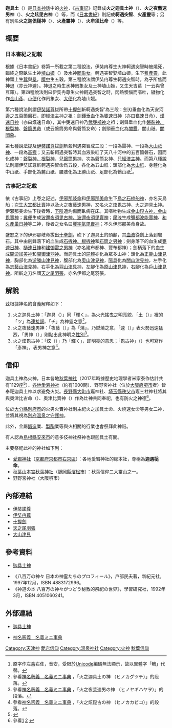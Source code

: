 {{Japanese|japanese=迦具土|kana=カグツチ|romaji=Kagutsuchi}}
'''迦具土'''（{{Lang|ja|カグツチ}}）是[[日本神話|日本神話]]中的[[火神|火神]]，《[[古事記|古事記]]》記錄成'''火之迦具土神'''（{{Lang|ja|ヒノカグツチノカミ}}）、'''火之夜藝速男神'''（{{Lang|ja|ヒノヤギハヤヲノカミ}}）、'''火之炫毘古神'''（{{Lang|ja|Jノカカビコノカミ}}）等，而《[[日本書紀|日本書紀]]》則記成'''軻遇突智'''、'''火產靈'''等；另有別名'''火之迦倶槌神'''（{{Lang|ja|ホノカグツチノカミ}}）、'''火產靈神'''（{{Lang|ja|ホムスビノカミ}}）、'''火牟須比命'''（{{Lang|ja|ホムスビノミコト}}）等。

== 概要 ==
=== 日本書紀之記載 ===
根據《日本書紀》卷第一所載之第二種說法，伊奘冉尊生火神軻遇突智時被燒死，臨終之際臥生土神[[波邇夜須毘古神與波邇夜須毘賣神|埴山姬]]（{{Lang|ja|ハニヤマヒメ}}）及水神[[彌都波能賣神|罔象女]]。軻遇突智娶埴山姬，生下[[和久產巢日神|稚產靈]]，此神頭上生[[蠶|蠶]]與[[桑树|桑]]，[[肚脐|臍中]]生五穀。第三種說法謂伊奘冉尊生軻遇突智時，為子所焦而神退（亦云神避）。神退之時生水神罔象女及土神埴山姬，又生天吉葛（一云與曾豆羅）。第四種說法則曰伊奘冉尊生火神軻遇突智之時，悶熱懊惱而嘔吐，穢物化作[[金山毘古神|金山彥]]、[[尿|小便]]化作罔象女、[[糞便|大便]]化為埴山媛。

第六種說法則謂[[伊奘諾尊|伊奘諾尊]]拔所帶[[十握劍|十握劍]]斬軻遇突智'為三段：劍刃垂血化為天安河邊之五百箇磐石，即[[經津主神|經津主神]]之祖；劍鐔垂血化為[[甕速日神|甕速日神]]（亦曰甕速日命）、[[樋速日神|熯速日神]]（亦曰熯速日命），其中甕速日神乃[[建御雷|武甕槌神]]之祖；劍鋒垂血化作[[石拆神根拆神|磐裂神、根裂神]]、[[石筒之男神|磐筒男命]]（或云磐筒男命與磐筒女命）；劍頭垂血化為[[闇淤加美神|闇龗]]、闇山祇、[[闇御津羽神|闇罔象]]。

第七種說法提及[[伊奘諾尊|伊奘諾尊]]拔[[天之尾羽張|劍]]斬殺軻遇突智成三段：一段為雷神、一段為[[大山津見|大山祇神]]、一段為[[闇淤加美神|高龗]]；又云斬軻遇突智時其血液染紅了天八十河中的五百箇磐石，因而化成神：[[石拆神根拆神|磐裂神、根裂神]]、兒[[石筒之男神|磐筒男神]]、次為磐筒女神、兒[[經津主神|經津主神]]。而第八種說法則謂伊奘諾尊斬軻遇突智命爲五段，各化為五山祇：頭部化為[[大山津見|大山祇]]、身體化為中山祇、手部化為麓山祇、腰肢化為正勝山祇、足部化為鵪山祇<ref>原字作左酓右隹，音安，受限於[[Unicode|Unicode]]編碼無法顯示，故以異體字「鵪」代替。</ref>。

=== 古事記之記載 ===
依《古事記》上卷之記述，[[伊奘諾尊|伊邪那岐命]]和[[伊奘冉尊|伊邪那美命]]生下[[鳥之石楠船神|鳥之石楠船神]]，亦名天鳥船；次生[[大宜都比賣|大宜都比賣]]神以及火之夜藝速男神，又名火之炫毘古神、火之迦具土神。伊邪那美命生下後者時，[[女陰|下陰]]遭灼傷而臥病在床。其嘔吐物生成[[金山毘古神|金山毘古神、金山毘賣神]]；[[糞便|糞便]]生成[[波邇夜須毘古神與波邇夜須毘賣神|波邇夜須毘古神、波邇夜須毘賣神]]；[[尿|尿液]]生成[[彌都波能賣神|彌都波能賣神]]、[[和久產巢日神|和久產巢日神]]等二神，後者之女名曰[[豐宇氣毘賣神|豐宇氣毘賣神]]；不久伊邪那美命身故。

盛怒之下的伊邪那岐命拔出[[天之尾羽張|十拳劍]]，砍下了迦具土的頭顱，其[[血液|血液]]從劍上落到岩石。其中由劍鋒落下的血生成[[石拆神根拆神|石拆神、根拆神]]和[[石筒之男神|石筒之男神]]；劍身落下的血生成[[甕速日神|甕速日神]]、[[樋速日神|樋速日神]]和[[建御雷|建御雷之男神]]（亦名建布都神、豐布都神）；劍柄落下的血生成[[闇淤加美神|闇淤加美神]]和[[闇御津羽神|闇御津羽神]]。而迦具土的[[屍體|屍體]]亦化為眾多山神：頭化為[[大山津見|正鹿山津見神]]，胸部化為[[大山津見|淤縢山津見神]]，腹部化為[[大山津見|奧山津見神]]，[[陽具|陽具]]化為[[大山津見|闇山津見神]]，左手化為[[大山津見|志藝山津見神]]，右手化為[[大山津見|羽山津見神]]，左腳化為[[大山津見|原山津見神]]，右腳化為[[大山津見|戶山津見神]]。所斬之刀名謂[[天之尾羽張|天之尾羽張]]，亦名伊都之尾羽張。

== 解說 ==
茲根據神名的含義解釋如下：
# 火之迦具土神：「迦具（{{Lang|ja|カグ}}）」同「輝く」，為火光搖曳之明亮貌，「土（{{Lang|ja|ツチ}}）」裡的「ツ」為[[連詞|連接詞]]、「チ」為神靈之意<ref>參看{{Ja_icon}}[http://www.zb.em-net.ne.jp/~kiokunomori/html/mukashi/shinnmei/shinnmei-3.html 神名釈義　名義ミニ事典] {{Wayback|url=http://www.zb.em-net.ne.jp/~kiokunomori/html/mukashi/shinnmei/shinnmei-3.html |date=20150225015341 }}，「火之迦具土の神 （ヒノカグツチ）」的段落。</ref>。
# 火之夜藝速男神：「夜藝（{{Lang|ja|ヤギ}}）」為「燒」，乃燃燒之意，「速（{{Lang|ja|ハヤ}}）」表火勢迅速猛烈，「男神（{{Lang|ja|ヲノカミ}}）」則點出此神明之[[性別|性別]]<ref>參看{{Ja_icon}}[http://www.zb.em-net.ne.jp/~kiokunomori/html/mukashi/shinnmei/shinnmei-3.html 神名釈義　名義ミニ事典] {{Wayback|url=http://www.zb.em-net.ne.jp/~kiokunomori/html/mukashi/shinnmei/shinnmei-3.html |date=20150225015341 }}，「火之夜芸速男の神 （ヒノヤギハヤヲ）」的段落。</ref>。
# 火之炫毘古神：「炫（{{Lang|ja|カカ}}）」乃「輝く」，即明亮的意思；「毘古神」（{{Lang|ja|ビコノカミ}}）也可寫作「彥神」，表男神之意<ref>參看{{Ja_icon}}[http://www.zb.em-net.ne.jp/~kiokunomori/html/mukashi/shinnmei/shinnmei-3.html 神名釈義　名義ミニ事典] {{Wayback|url=http://www.zb.em-net.ne.jp/~kiokunomori/html/mukashi/shinnmei/shinnmei-3.html |date=20150225015341 }}，「火之炫毘古の神 （ヒノカカビコ）」的段落。</ref>。

== 信仰 ==
迦具土神為火神，日本各地[[秋葉神社|秋葉神社]]（2017年時據歷史地理學者米家泰作估計共有1129座<ref name="米家">{{Cite web |author=米家泰作 |date=2017-12 |title=秋葉信仰の広がり --秋葉神社の分布に着目して-- |url=https://repository.kulib.kyoto-u.ac.jp/dspace/bitstream/2433/235233/1/Jisshu_Hama_2017_153.pdf |publisher=[[京都大學|京都大學]] |website=京都大学学術情報リポジトリ 紅（公式ウェブサイト） |format=PDF |8= |language=ja |pages=155-157 |accessdate=2019-07-29 |archive-date=2019-07-29 |archive-url=https://web.archive.org/web/20190729075426/https://repository.kulib.kyoto-u.ac.jp/dspace/bitstream/2433/235233/1/Jisshu_Hama_2017_153.pdf |dead-url=no }}</ref>）、[[愛宕神社_(消歧義)|各地愛宕神社]]（約有1000間）、野野宮神社（位於[[大阪府|大阪府]][[堺市|堺市]]者）皆奉祀迦具土神以求避免火災。[[長野縣|長野縣]][[大町市|大町市]]竈神社、[[埼玉縣|埼玉縣]][[秩父市|秩父市]]竈三柱神社將其與奥津比古命（{{Lang|ja|オキツヒコ}}）、奥津比賣神（{{Lang|ja|オキツヒメ}}）作為灶神共同奉祀，也有防火之神德<ref>參看[http://www.komainu.org/nagano/oomachi/kamado_oomachi/kamado_oomachi.html] {{Wayback|url=http://www.komainu.org/nagano/oomachi/kamado_oomachi/kamado_oomachi.html |date=20170718013235 }}[http://www.saitama-jinjacho.or.jp/shrine/9435/] {{Wayback|url=http://www.saitama-jinjacho.or.jp/shrine/9435/ |date=20201206120411 }}</ref>。

位於[[大分縣|大分縣]][[別府市|別府市]]的火男火賣神社則主祀火之加具土命、火燒速女命等男女二神，並將其視為[[別府溫泉|別府溫泉]]之[[守護神|守護神]]。

此外，金屬[[鍛造|鍛造]]業、[[製陶|製陶]]業等與火相關的行業也會祭拜此神祇。

有人認為[[島根縣|島根縣]][[安來市|安來市]]的意多伎神社祭神也跟迦具土有關。

主要祭祀此神的神社如下列：
* [[愛宕神社|愛宕神社]]（[[京都府|京都府]][[京都市|京都市]][[右京區|右京區]]）：各地愛宕神社的總本社，尊稱為'''迦遇槌命'''。
* [[秋葉山本宮秋葉神社|秋葉山本宮秋葉神社]]（[[靜岡縣|靜岡縣]][[濱松市|濱松市]]）：秋葉信仰二大靈山之一。
* 野野宮神社（大阪堺市）

== 內部連結 ==
* [[伊奘諾尊|伊奘諾尊]]
* [[伊奘冉尊|伊奘冉尊]]
* [[十握劍|十握劍]]
* [[天之尾羽張|天之尾羽張]]
* [[大山津見|大山津見]]

== 參考資料 ==
* {{Ja_icon}}[http://www.din.or.jp/~a-kotaro/gods/kamigami/kagututi.html 迦具土神] {{Wayback|url=http://www.din.or.jp/~a-kotaro/gods/kamigami/kagututi.html |date=20121126235358 }}
* 《八百万の神々 日本の神霊たちのプロフィール》，戶部民夫著，新紀元社，1997年12月，ISBN 4883172996。
* 《神道の本 八百万の神々がつどう秘教的祭祀の世界》，學習研究社，1992年3月，ISBN 4051060241。
{{Reflist}}

== 外部連結 ==
* {{Ja_icon}}[http://www.din.or.jp/~a-kotaro/gods/kamigami/kagututi.html 迦具土神] {{Wayback|url=http://www.din.or.jp/~a-kotaro/gods/kamigami/kagututi.html |date=20121126235358 }}
* {{Ja_icon}}[http://www.zb.em-net.ne.jp/~kiokunomori/html/mukashi/shinnmei/shinnmei-3.html 神名釈義　名義ミニ事典] {{Wayback|url=http://www.zb.em-net.ne.jp/~kiokunomori/html/mukashi/shinnmei/shinnmei-3.html |date=20150225015341 }}

{{Portal|神道|Shinto torii icon vermillion.svg}}
{{Wikisource}}

[[Category:天津神|Category:天津神]]
[[Category:愛宕信仰|]]
[[Category:溫泉神社|Category:溫泉神社]]
[[Category:火神|Category:火神]]
[[Category:秋葉信仰|]]
